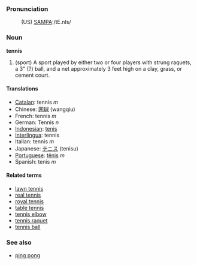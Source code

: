 === Pronunciation ===
:(US) [[Pronunciation guide|SAMPA]]:/tE.nIs/

=== Noun ===
'''tennis'''
# (sport) A sport played by either two or four players with strung raquets, a 3" (?) ball, and a net approximately 3 feet high on a clay, grass, or cement court.

==== Translations ====
*[[Catalan]]: tennis ''m''
*Chinese: [[网球]] (wangqiu)
*French: tennis ''m''
*German: Tennis ''n''
*[[Indonesian]]: [[tenis]]
*[[Interlingua]]: tennis
*Italian: tennis ''m''
*Japanese: [[テニス]] (tenisu)
*[[Portuguese]]: [[tênis]] ''m''
*Spanish: tenis ''m''

==== Related terms ====
*[[lawn tennis]]
*[[real tennis]]
*[[royal tennis]]
*[[table tennis]]
*[[tennis elbow]]
*[[tennis raquet]]
*[[tennis ball]]

===See also===
*[[ping pong]]